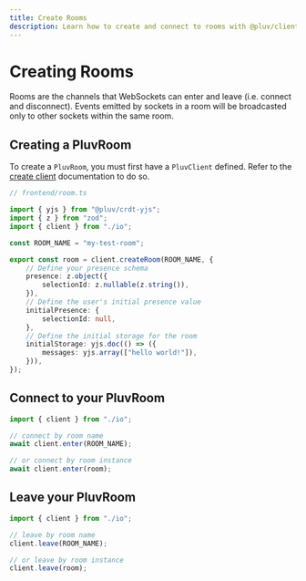 ```yaml
---
title: Create Rooms
description: Learn how to create and connect to rooms with @pluv/client.
---
```



# Creating Rooms

Rooms are the channels that WebSockets can enter and leave (i.e. connect and disconnect). Events emitted by sockets in a room will be broadcasted only to other sockets within the same room.

## Creating a PluvRoom

To create a `PluvRoom`, you must first have a `PluvClient` defined. Refer to the [create client](/docs/client/create-client) documentation to do so.

```ts
// frontend/room.ts

import { yjs } from "@pluv/crdt-yjs";
import { z } from "zod";
import { client } from "./io";

const ROOM_NAME = "my-test-room";

export const room = client.createRoom(ROOM_NAME, {
    // Define your presence schema
    presence: z.object({
        selectionId: z.nullable(z.string()),
    }),
    // Define the user's initial presence value
    initialPresence: {
        selectionId: null,
    },
    // Define the initial storage for the room
    initialStorage: yjs.doc(() => ({
        messages: yjs.array(["hello world!"]),
    })),
});
```

## Connect to your PluvRoom

```ts
import { client } from "./io";

// connect by room name
await client.enter(ROOM_NAME);

// or connect by room instance
await client.enter(room);
```

## Leave your PluvRoom

```ts
import { client } from "./io";

// leave by room name
client.leave(ROOM_NAME);

// or leave by room instance
client.leave(room);
```

